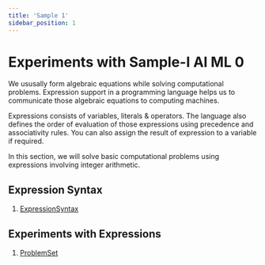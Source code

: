 ```yaml
---
title: 'Sample 1'
sidebar_position: 1
---
```


# Experiments with Sample-I AI ML 0

We ususally form algebraic equations while solving computational problems. Expression support in a programming language helps us
to communicate those algebraic equations to computing machines. 

Expressions consists of variables, literals & operators. The language also defines the order of evaluation of those expressions 
using precedence and associativity rules. You can also assign the result of expression to a variable if required. 

In this section, we will solve basic computational problems using expressions involving integer arithmetic.

## Expression Syntax

1. [ExpressionSyntax](https://www.hackerrank.com/contests/expressions/)

## Experiments with Expressions

1. [ProblemSet](https://open.kattis.com/contests/na78ym)



